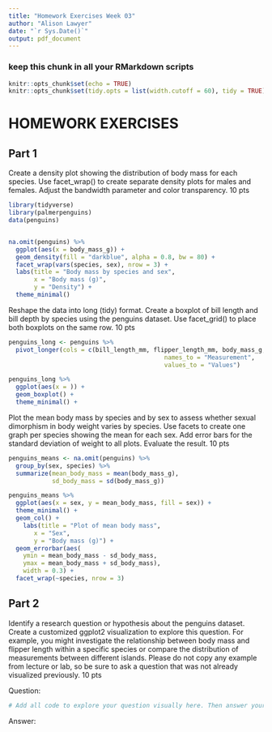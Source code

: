 ```yaml
---
title: "Homework Exercises Week 03"
author: "Alison Lawyer"
date: "`r Sys.Date()`"
output: pdf_document
---
```


### keep this chunk in all your RMarkdown scripts
```r
knitr::opts_chunk$set(echo = TRUE)
knitr::opts_chunk$set(tidy.opts = list(width.cutoff = 60), tidy = TRUE)
```



# HOMEWORK EXERCISES


## Part 1

Create a density plot showing the distribution of body mass for each species. Use facet_wrap() to create separate density plots for males and females. Adjust the bandwidth parameter and color transparency. 10 pts

```r
library(tidyverse)
library(palmerpenguins)
data(penguins)


na.omit(penguins) %>%
  ggplot(aes(x = body_mass_g)) + 
  geom_density(fill = "darkblue", alpha = 0.8, bw = 80) + 
  facet_wrap(vars(species, sex), nrow = 3) +
  labs(title = "Body mass by species and sex",
       x = "Body mass (g)",
       y = "Density") +
  theme_minimal()
```


Reshape the data into long (tidy) format. Create a boxplot of bill length and bill depth by species using the penguins dataset. Use facet_grid() to place both boxplots on the same row. 10 pts

```r
penguins_long <- penguins %>%
  pivot_longer(cols = c(bill_length_mm, flipper_length_mm, body_mass_g, bill_depth_mm),
                                           names_to = "Measurement",
                                           values_to = "Values")

penguins_long %>% 
  ggplot(aes(x = )) + 
  geom_boxplot() +
  theme_minimal() + 
```


Plot the mean body mass by species and by sex to assess whether sexual dimorphism in body weight varies by species. Use facets to create one graph per species showing the mean for each sex. Add error bars for the standard deviation of weight to all plots. Evaluate the result. 10 pts

```r
penguins_means <- na.omit(penguins) %>%
  group_by(sex, species) %>%
  summarize(mean_body_mass = mean(body_mass_g),
            sd_body_mass = sd(body_mass_g))

penguins_means %>%
  ggplot(aes(x = sex, y = mean_body_mass, fill = sex)) +
  theme_minimal() +
  geom_col() +
    labs(title = "Plot of mean body mass", 
       x = "Sex", 
       y = "Body mass (g)") +
  geom_errorbar(aes(
    ymin = mean_body_mass - sd_body_mass, 
    ymax = mean_body_mass + sd_body_mass), 
    width = 0.3) +
  facet_wrap(~species, nrow = 3)


```




## Part 2

Identify a research question or hypothesis about the penguins dataset. Create a customized ggplot2 visualization to explore this question. For example, you might investigate the relationship between body mass and flipper length within a specific species or compare the distribution of measurements between different islands. Please do not copy any example from lecture or lab, so be sure to ask a question that was not already visualized previously. 10 pts

Question: 

```r
# Add all code to explore your question visually here. Then answer your question below. 


```

Answer: 



